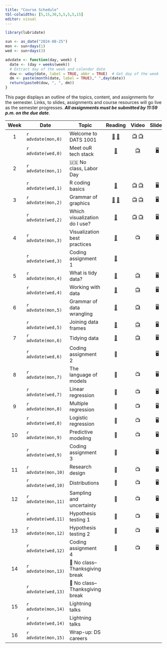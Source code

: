```yaml
---
title: "Course Schedule"
tbl-colwidths: [5,15,30,5,5,5,5,15]
editor: visual
---
```


```r
library(lubridate)

sun <- as_date("2024-08-25")
mon <- sun+days(1)
wed <- sun+days(3)

advdate <- function(day, week) {
  date <- (day + weeks(week))
  # Extract day of the week and calendar date
  dow <- wday(date, label = TRUE, abbr = TRUE)  # Get day of the week
  dm <- paste(month(date, label = TRUE)," ",day(date))
  return(paste0(dow, ", ", dm))
}
```

This page displays an outline of the topics, content, and assignments
for the semester. Links, to slides, assignments and course resources
will go live as the semester progresses. ***All assignments must be
submitted by 11:59 p.m. on the due date***.

::: column-screen-inset-right
| Week | Date                | Topic                          |                                                                               Reading                                                                               |                                                     Video                                                      |                   Slides                    |                           Assignment                            |        Due Date         |
|:-------:|---------|---------|:-------:|:-------:|:-------:|:-------:|:-------:|
|  1   | `r advdate(mon,0)`  | Welcome to DATS 1001           | [📖](https://rstudio-education.github.io/hopr/starting.html "hopwr, Appendix A and B") [📖](https://quarto.org/docs/get-started/hello/rstudio.html "Hello, Quarto") |                     [📺](https://youtu.be/eimM6pNkYjE) [📺](https://youtu.be/6QN9ZYURDFg)                      |                                             |                                                                 |                         |
|      | `r advdate(wed,0)`  | Meet ouR tech stack            |                                                [📖](https://www.markdownguide.org/getting-started/ "Markdown Guide")                                                |                               [📺](https://www.youtube.com/watch?v=bTVIMt3XllM)                                | [🖥️](slides/week-1.2.qmd "Week 1.2 slides") |                                                                 |                         |
|  2   | `r advdate(mon,1)`  | 🇺🇸 No class, Labor Day         |                                                                                                                                                                     |                                                                                                                |                                             |                                                                 |                         |
|      | `r advdate(wed,1)`  | R coding basics                |                                                     [📖](https://rstudio-education.github.io/hopr/basics.html)                                                      |    [📺](https://www.youtube.com/watch?v=hvFBDmT4bdY) [📺](https://youtu.be/9f2g7RN5N0I?si=WMsaGlhFC7Fx-ZNy)    | [🖥️](slides/week-2.1.qmd "Week 2.1 slides") |                                                                 |                         |
|  3   | `r advdate(mon,2)`  | Grammar of graphics            |                         [📖](https://r4ds.hadley.nz/data-import "r4ds, chap. 7") [📖](https://r4ds.hadley.nz/data-visualize.html "r4ds, 2")                         |  [📺](https://youtu.be/QG1oDJPoIio "Make a bar chart") [📺](https://youtu.be/-1YhCql-gMo "Make a histogram")   | [🖥️](slides/week-3.1.qmd "Week 3.1 slides") |                                                                 |                         |
|      | `r advdate(wed,2)`  | Which visualization do I use?  |                                                      [📖](https://r4ds.hadley.nz/layers.html "r4ds, 9.1-9.4")                                                       | [📺](https://youtu.be/PnmQ2MFQpIc "Make a line chart") [📺](https://youtu.be/FiosjUVyfLM "Make a scatterplot") | [🖥️](slides/week-3.2.qmd "Week 3.2 slides") |                                                                 |                         |
|  4   | `r advdate(mon,3)`  | Visualization best practices   |                                                     [📖](https://r4ds.hadley.nz/communication "r4ds, chap. 11")                                                     |                                                       📺                                                       | [🖥️](slides/week-4.1.qmd "Week 4.1 slides") |                                                                 |                         |
|      | `r advdate(wed,3)`  | Coding assignment 1            |                                             [📖](https://www-jstor-org.proxygw.wrlc.org/stable/1951731?seq=8 "Lipset")                                              |                                                                                                                |                                             | [🧮](assignments/coding-assignment-1.qmd "Coding assignment 1") |   `r advdate(sun,4)`    |
|  5   | `r advdate(mon,4)`  | What is tidy data?             |                                               [📖](https://r4ds.hadley.nz/data-tidy#sec-tidy-data "r4ds, chap. 5.2")                                                |                  [📺](https://youtu.be/ZwJsSjJRuMU?si=A6ucJ7jHL1s3T3uT "Reading data into R")                  | [🖥️](slides/week-5.1.qmd "Week 5.1 slides") |                                                                 |                         |
|      | `r advdate(wed,4)`  | Working with data              |                                                  [📖](https://r4ds.hadley.nz/data-transform "rd4s, chap. 3.1-3.4")                                                  |           [📺](https://youtu.be/ScQD47eJeAE?si=Rc6epCTKhQVtkCjS "Transforming data w/ dplyr verbs")            |   [🖥️](slides/week-5.2 "Week 5.2 slides")   |                                                                 |                         |
|  6   | `r advdate(mon,5)`  | Grammar of data wrangling      |                                                [📖](https://r4ds.hadley.nz/data-transform#groups "r4ds, chap. 3.5")                                                 |             [📺](https://youtu.be/mgBwVzMV-v8?si=4KP-qyDyssI92iFe "Grouping and summarizing data")             |   [🖥️](slides/week-6.1 "Week 6.1 slides")   |                                                                 |                         |
|      | `r advdate(wed,5)`  | Joining data frames            |                                                      [📖](https://r4ds.hadley.nz/joins.html "r4ds, chap. 19")                                                       |          [📺](https://youtu.be/wNF3ZPneHWw?si=TyiXrsAxgbdrztD4 "Merge data frames with left_join()")           | [🖥️](slides/week-6.2.qmd "Week 6.2 slides") |                                                                 |                         |
|  7   | `r advdate(mon,6)`  | Tidying data                   |                                                    [📖](https://r4ds.hadley.nz/data-tidy "r4ds, chap. 5.3-5.5")                                                     |                     [📺](https://youtu.be/xa0tYCfHHTI?si=1YII-L90IY05UZ70 "Tidying data")                      |  [🖥️](slides/week-7.1.qmd "Week 7 slides")  |                                                                 |                         |
|      | `r advdate(wed,6)`  | Coding assignment 2            |                                                                                 📖                                                                                  |                                                                                                                |                     🖥️                      |                               🧮                                |   `r advdate(sun,7)`    |
|  8   | `r advdate(mon,7)`  | The language of models         |                                                                                 📖                                                                                  |                                                       📺                                                       |                     🖥️                      |                                                                 |                         |
|      | `r advdate(wed,7)`  | Linear regression              |                                                                                 📖                                                                                  |                                                       📺                                                       |                     🖥️                      |                               ✍️                                |   `r advdate(sun,8)`    |
|  9   | `r advdate(mon,8)`  | Multiple regression            |                                                                                 📖                                                                                  |                                                       📺                                                       |                     🖥️                      |                                                                 |                         |
|      | `r advdate(wed,8)`  | Logistic regression            |                                                                                 📖                                                                                  |                                                       📺                                                       |                     🖥️                      |                                                                 |                         |
|  10  | `r advdate(mon,9)`  | Predictive modeling            |                                                                                 📖                                                                                  |                                                       📺                                                       |                     🖥️                      |                                                                 |                         |
|      | `r advdate(wed,9)`  | Coding assignment 3            |                                                                                 📖                                                                                  |                                                                                                                |                     🖥️                      |                               🧮                                |   `r advdate(sun,10)`   |
|  11  | `r advdate(mon,10)` | Research design                |                                                                                 📖                                                                                  |                                                       📺                                                       |                     🖥️                      |                                                                 |                         |
|      | `r advdate(wed,10)` | Distributions                  |                                                                                 📖                                                                                  |                                                       📺                                                       |                     🖥️                      |                               ✍️                                |   `r advdate(sun,11)`   |
|  12  | `r advdate(mon,11)` | Sampling and uncertainty       |                                                                                 📖                                                                                  |                                                       📺                                                       |                     🖥️                      |                                                                 |                         |
|      | `r advdate(wed,11)` | Hypothesis testing 1           |                                                                                 📖                                                                                  |                                                       📺                                                       |                     🖥️                      |                                                                 |                         |
|  13  | `r advdate(mon,12)` | Hypothesis testing 2           |                                                                                 📖                                                                                  |                                                       📺                                                       |                     🖥️                      |                                                                 |                         |
|      | `r advdate(wed,12)` | Coding assignment 4            |                                                                                 📖                                                                                  |                                                       📺                                                       |                     🖥️                      |                               🧮                                |   `r advdate(sun,13)`   |
|  14  | `r advdate(mon,13)` | 🦃 No class–Thanksgiving break |                                                                                                                                                                     |                                                                                                                |                                             |                                                                 |                         |
|      | `r advdate(wed,13)` | 🦃 No class–Thanksgiving break |                                                                                                                                                                     |                                                                                                                |                                             |                                                                 |                         |
|  15  | `r advdate(mon,14)` | Lightning talks                |                                                                                                                                                                     |                                                                                                                |                                             |                                                                 |                         |
|      | `r advdate(wed,14)` | Lightning talks                |                                                                                                                                                                     |                                                                                                                |                                             |                                                                 |                         |
|  16  | `r advdate(mon,15)` | Wrap-up: DS careers            |                                                                                                                                                                     |                                                                                                                |                                             |                               ✍️                                | Date of scheduled final |
:::
